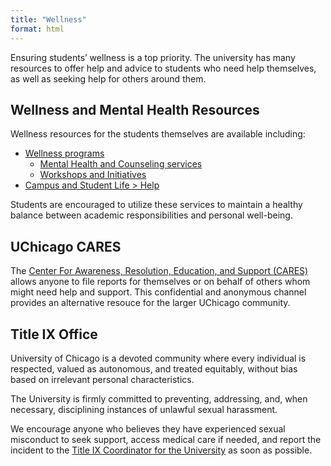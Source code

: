 ```yaml
---
title: "Wellness"
format: html
---
```


Ensuring students' wellness is a top priority. The university has many resources to offer help and advice to students who need help themselves, as well as seeking help for others around them.



## Wellness and Mental Health Resources

Wellness resources for the students themselves are available including:

- [Wellness programs](https://wellness.uchicago.edu/) 
  * [Mental Health and Counseling services](https://wellness.uchicago.edu/mental-health/)
  * [Workshops and Initiatives](https://wellness.uchicago.edu/healthy-living/wellness-programming/)
- [Campus and Student Life > Help](https://csl.uchicago.edu/get-help/medical-and-mental-health-services/)

Students are encouraged to utilize these services to maintain a healthy balance between academic responsibilities and personal well-being.


## UChicago CARES

The [Center For Awareness, Resolution, Education, and Support (CARES)](https://cares.uchicago.edu) allows anyone to file reports for themselves or on behalf of others whom might need help and support. This confidential and anonymous channel provides an alternative resouce for the larger UChicago community. 


## Title IX Office

University of Chicago is a devoted community where every individual is respected, valued as autonomous, and treated equitably, without bias based on irrelevant personal characteristics.

The University is firmly committed to preventing, addressing, and, when necessary, disciplining instances of unlawful sexual harassment. 

We encourage anyone who believes they have experienced sexual misconduct to seek support, access medical care if needed, and report the incident to the [Title IX Coordinator for the University](https://equalopportunityprograms.uchicago.edu/contact-us/) as soon as possible.



